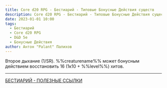 ```yaml
---
title: Core d20 RPG - Бестиарий - Типовые Бонусные Действия существ
description: Core d20 RPG - Бестиарий - Типовые Бонусные Действия существ
date: 2023-01-01 10:00
tags:
  - Бестиарий
  - Core d20 RPG
  - D&D 5e
  - Бонусные Действия
author: Антон "Palant" Палихов
---
```


Второе дыхание (1/SR). %%creaturename%% может бонусным действием восстановить 16 (1к10 + %%level%%) хитов.


---

[БЕСТИАРИЙ - ПОЛЕЗНЫЕ ССЫЛКИ](https://cyborgsandmages.com/posts/cored20rpg/bestiary-1)